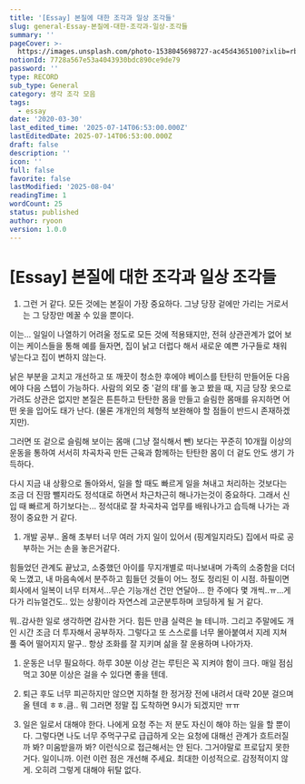 ```yaml
---
title: '[Essay] 본질에 대한 조각과 일상 조각들'
slug: general-Essay-본질에-대한-조각과-일상-조각들
summary: ''
pageCover: >-
  https://images.unsplash.com/photo-1538045698727-ac45d4365100?ixlib=rb-4.0.3&q=85&fm=jpg&crop=entropy&cs=srgb
notionId: 7728a567e53a4043930bdc890ce9de79
password: ''
type: RECORD
sub_type: General
category: 생각 조각 모음
tags:
  - essay
date: '2020-03-30'
last_edited_time: '2025-07-14T06:53:00.000Z'
lastEditedDate: 2025-07-14T06:53:00.000Z
draft: false
description: ''
icon: ''
full: false
favorite: false
lastModified: '2025-08-04'
readingTime: 1
wordCount: 25
status: published
author: ryoon
version: 1.0.0
---
```

# [Essay] 본질에 대한 조각과 일상 조각들

1. 그런 거 같다. 모든 것에는 본질이 가장 중요하다. 그냥 당장 겉에만 가리는 거로서는 그 당장만 메꿀 수 있을 뿐이다.

이는... 일일이 나열하기 어려울 정도로 모든 것에 적용돼지만, 전혀 상관관계가 없어 보이는 케이스들을 통해 예를 들자면, 집이 낡고 더럽다 해서 새로운 예쁜 가구들로 채워 넣는다고 집이 변하지 않는다.


낡은 부분을 고치고 개선하고 또 깨끗이 청소한 후에야 베이스를 탄탄히 만들어둔 다음에야 다음 스텝이 가능하다. 사람의 외모 중 '겉의 태'를 놓고 봤을 때, 지금 당장 옷으로 가려도 상관은 없지만 본질은 튼튼하고 탄탄한 몸을 만들고 슬림한 몸매를 유지하면 어떤 옷을 입어도 태가 난다. (물론 개개인의 체형적 보완해야 할 점들이 반드시 존재하겠지만).


그러면 또 겉으로 슬림해 보이는 몸매 (그냥 절식해서 뺀) 보다는 꾸준히 10개월 이상의 운동을 통하여 서서히 차곡차곡 만든 근육과 함께하는 탄탄한 몸이 더 겉도 안도 생기 가득하다.


다시 지금 내 상황으로 돌아와서, 일을 할 때도 빠르게 일을 쳐내고 처리하는 것보다는 조금 더 진땀 뺄지라도 정석대로 하면서 차근차근히 해나가는것이 중요하다. 그래서 신입 때 빠르게 하기보다는... 정석대로 잘 차곡차곡 업무를 배워나가고 습득해 나가는 과정이 중요한 거 같다.

1. 개발 공부.. 올해 초부터 너무 여러 가지 일이 있어서 (핑계일지라도) 집에서 따로 공부하는 거는 손을 놓은거같다.

힘들었던 관계도 끝났고, 소중했던 아이를 무지개별로 떠나보내며 가족의 소중함을 더더욱 느꼈고, 내 마음속에서 분주하고 힘들던 것들이 어느 정도 정리된 이 시점. 하필이면 회사에서 일복이 너무 터져서...무슨 기능개선 건만 연달아... 한 주에다 몇 개씩..ㅠ...게다가 리뉴얼건도.. 있는 상황이라 자연스레 고군분투하며 코딩하게 될 거 같다.


뭐..감사한 일로 생각하면 감사한 거다. 힘든 만큼 실력은 늘 테니까. 그리고 주말에도 개인 시간 조금 더 투자해서 공부하자. 그렇다고 또 스스로를 너무 몰아붙여서 지레 지쳐 풀 죽어 떨어지지 말구.. 항상 조화를 잘 지키며 삶을 잘 운용하며 나아가자.

1. 운동은 너무 필요하다. 하루 30분 이상 걷는 루틴은 꼭 지켜야 함이 크다. 매일 점심 먹고 30분 이상은 걸을 수 있다면 좋을 텐데.




1. 퇴근 후도 너무 피곤하지만 않으면 지하철 한 정거장 전에 내려서 대략 20분 걸으며 올 텐데 ㅎㅎ.큼.. 뭐 그러면 정말 집 도착하면 9시가 되겠지만 ㅠㅠ
2. 일은 일로서 대해야 한다. 나에게 요청 주는 저 분도 자신이 해야 하는 일을 할 뿐이다. 그렇다면 나도 너무 주먹구구로 급급하게 오는 요청에 대해선 관계가 흐트러질까 봐? 미움받을까 봐? 이런식으로 접근해서는 안 된다. 그거야말로 프로답지 못한 거다. 일이니까. 이런 이런 점은 개선해 주세요. 최대한 이성적으로. 감정적이지 않게. 오히려 그렇게 대해야 뒤탈 없다.
